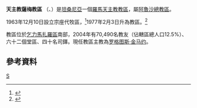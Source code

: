 {{Infobox Roman Catholic diocese
|Roman Catholic Diocese of = 天主教薩梅教區
|Latin name of diocese = Dioecesis Samensis
|image =
|caption =
|location = [[坦桑尼亞|坦桑尼亞]]
|territory =[[乞力馬扎羅區|乞力馬扎羅區]]南部
|population =70,490
|rite = 拉丁禮
|patron =
|province = 阿魯沙
|established = 1963年
|cathedral =基督君王座堂
|co-cathedral =
|leadership = 
|website =
|教宗 =
|metropolitan =
|ordinary = 罗格图斯·金马约
|coadjutor bishop =
|auxiliary =
}}

'''天主教薩梅教區''' （{{lang-la|Dioecesis Samensis}}、{{lang-sw|Jimbo Katoliki la Same}}）是[[坦桑尼亞|坦桑尼亞]]一個[[羅馬天主教|羅馬天主教]][[教區|教區]]，屬[[天主教阿魯沙總教區|阿魯沙總教區]]。

1963年12月10日設立宗座代牧區，<ref>{{Cite web |url=http://www.vatican.va/holy_father/paul_vi/apost_constitutions/documents/hf_p-vi_apc_19631210_moshiensis_lt.html |title=設立代牧區的宗座憲令 |access-date=2013-05-26 |archive-date=2014-02-03 |archive-url=https://web.archive.org/web/20140203131917/http://www.vatican.va/holy_father/paul_vi/apost_constitutions/documents/hf_p-vi_apc_19631210_moshiensis_lt.html |dead-url=no }}</ref>1977年2月3日升為教區。<ref>{{cite journal
|journal=[[宗座公報|宗座公報]]
|publisher=梵蒂岡出版社
|date=1977年
|volume=69
|title=''Praefecturam illam''
|page=318
|url=http://www.vatican.va/archive/aas/documents/AAS%2069%20%5B1977%5D%20-%20ocr.pdf
|access-date=2013-05-26
|archive-date=2010-03-27
|archive-url=https://web.archive.org/web/20100327065635/http://www.vatican.va/archive/aas/documents/AAS%2069%20%5B1977%5D%20-%20ocr.pdf
|dead-url=no
}}</ref>

教區位於[[乞力馬扎羅區|乞力馬扎羅區]]南部，2004年有70,490名教友（佔轄區總人口12.5%）、六十二個堂區、四十名司鐸。現任教區主教為[[罗格图斯·金马约|罗格图斯·金马约]]。
==參考資料==
{{reflist}}

{{坦桑尼亞天主教教區}}
[[Category:坦桑尼亞天主教教區|S]]